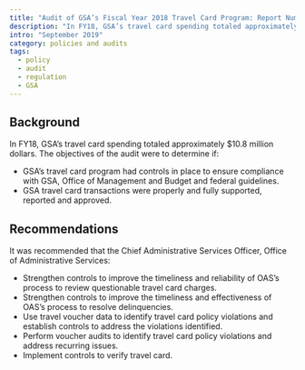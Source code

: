 ```yaml
---
title: "Audit of GSA’s Fiscal Year 2018 Travel Card Program: Report Number A190030/O/5/F19003"
description: "In FY18, GSA’s travel card spending totaled approximately $10.8 million dollars."
intro: "September 2019"
category: policies and audits
tags:
  - policy
  - audit
  - regulation
  - GSA
---
```



<LinkButton link="/files/audits/2019-gsa-travel.pdf" text="View Full Audit" />

## Background

In FY18, GSA’s travel card spending totaled approximately $10.8 million dollars. The objectives of the audit were to determine if:

- GSA’s travel card program had controls in place to ensure compliance with GSA, Office of Management and Budget and federal guidelines.
- GSA travel card transactions were properly and fully supported, reported and approved.

## Recommendations

It was recommended that the Chief Administrative Services Officer, Office of Administrative Services:

- Strengthen controls to improve the timeliness and reliability of OAS’s process to review questionable travel card charges.
- Strengthen controls to improve the timeliness and effectiveness of OAS’s process to resolve delinquencies.
- Use travel voucher data to identify travel card policy violations and establish controls to address the violations identified.
- Perform voucher audits to identify travel card policy violations and address recurring issues.
- Implement controls to verify travel card.
